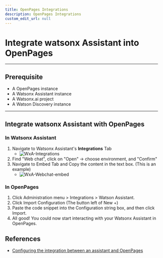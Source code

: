 ```yaml
---
title: OpenPages Integrations
description: OpenPages Integrations
custom_edit_url: null
---
```


# Integrate watsonx Assistant into OpenPages

---

## Prerequisite

- A OpenPages instance
- A Watsonx Assistant instance
- A Watsonx.ai project
- A Watson Discovery instance

---

## Integrate watsonx Assistant with OpenPages

### In Watsonx Assistant

1. Navigate to Watsonx Assistant's **Integrations** Tab
   - ![WxA-Integrations](../../assets/screenshots/WxA-Integrations.png)
1. Find "Web chat", click on "Open" -> choose environment, and "Confirm"
1. Navigate to Embed Tab and Copy the content in the text box. (This is an example)
   - ![WxA-Webchat-embed](../../assets/screenshots/WxA-Webchat-embed.png)

### In OpenPages

1. Click Administration menu > Integrations > Watson Assistant.
1. Click Import Configuration (The button left of New +)
1. Paste the code snippet into the Configuration string box, and then click Import.
1. All good! You could now start interacting with your Watsonx Assistant in OpenPages.

## References

- [Configuring the integration between an assistant and OpenPages](https://www.ibm.com/docs/en/openpages/9.0.0?topic=assistant-configuring-integration-between-openpages)
